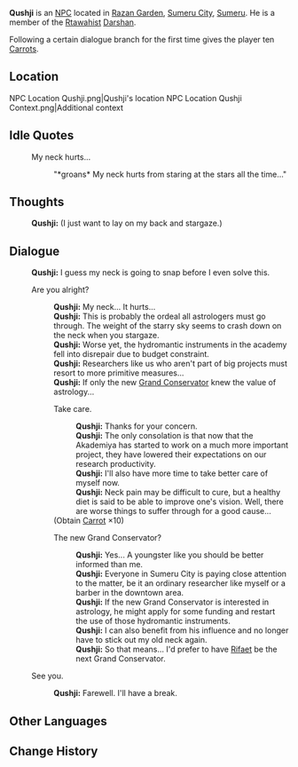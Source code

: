 {{Meta
<!-- Remove this template after adding the missing info -->
|missing_NPC_profile  = yes
}}
{{Character Infobox
|type             = NPC
|image            = NPC Qushji.png
|region           = Sumeru
|affiliation      = Rtawahist
|title            = Researcher
|voiceEN          = 
|voiceCN          = 
|voiceJP          = 
|dialoguereward   = {{Card|Carrot|10}}
}}
'''Qushji''' is an [[NPC]] located in [[Razan Garden]], [[Sumeru City]], [[Sumeru]]. He is a member of the [[Rtawahist]] [[Darshan]].

Following a certain dialogue branch for the first time gives the player ten [[Carrot]]s.

==Location==
<gallery>
NPC Location Qushji.png|Qushji's location
NPC Location Qushji Context.png|Additional context
</gallery>
<!--
==Profile==
<!~~ Detailed story/lore information goes here. ~~>
''(To be added.)''

===Personality===
''(To be added.)''

===Appearance===
<!~~ Keep appearance section short and concise. Limit to 2 paragraphs with 3-4 sentences each. ~~>
''(To be added.)''

==Quests and Events==
{{Quests and Events}}
-->
==Idle Quotes==
{{Dialogue start}}
: {{DIcon|Idle}} My neck hurts...
:: {{A|VO Qushji 01.ogg}} "*groans* My neck hurts from staring at the stars all the time..."
{{Dialogue end}}

==Thoughts==
{{All Schemes to Know Explanation|name=Qushji}}
:{{A|VO Qushji All Schemes to Know 01.ogg}} '''Qushji:''' (I just want to lay on my back and stargaze.)

==Dialogue==
{{Dialogue start}}
:'''Qushji:''' I guess my neck is going to snap before I even solve this.
:{{DIcon}} Are you alright?
::'''Qushji:''' My neck... It hurts...
::'''Qushji:''' This is probably the ordeal all astrologers must go through. The weight of the starry sky seems to crash down on the neck when you stargaze.
::'''Qushji:''' Worse yet, the hydromantic instruments in the academy fell into disrepair due to budget constraint.
::'''Qushji:''' Researchers like us who aren't part of big projects must resort to more primitive measures...
::'''Qushji:''' If only the new [[Grand Conservator]] knew the value of astrology...
::{{DIcon|Reward}} Take care.
:::'''Qushji:''' Thanks for your concern.
:::'''Qushji:''' The only consolation is that now that the Akademiya has started to work on a much more important project, they have lowered their expectations on our research productivity.
:::'''Qushji:''' I'll also have more time to take better care of myself now.
:::'''Qushji:''' Neck pain may be difficult to cure, but a healthy diet is said to be able to improve one's vision. Well, there are worse things to suffer through for a good cause...
::;(Obtain [[Carrot]] ×10)
::{{DIcon}} The new Grand Conservator?
:::'''Qushji:''' Yes... A youngster like you should be better informed than me.
:::'''Qushji:''' Everyone in Sumeru City is paying close attention to the matter, be it an ordinary researcher like myself or a barber in the downtown area.
:::'''Qushji:''' If the new Grand Conservator is interested in astrology, he might apply for some funding and restart the use of those hydromantic instruments.
:::'''Qushji:''' I can also benefit from his influence and no longer have to stick out my old neck again.
:::'''Qushji:''' So that means... I'd prefer to have [[Rifaet]] be the next Grand Conservator.
:{{DIcon}} See you.
::'''Qushji:''' Farewell. I'll have a break.
{{Dialogue end}}
<!--
==Event Dialogue==
===Event Name===
{{Dialogue start}}
:'''{{subst:PAGENAME}}:'''
{{Dialogue end}}

==Trivia==
*
-->

==Other Languages==
{{Other Languages
|default_hidden = 1
|en      = Qushji
|zhs     = 库什基
|zhs_rm  = Kùshíjī
|zht     = 庫什基
|zht_rm  = Kùshíjī
|ja      = クシュジ
|ja_rm   = Kushuji
|ko      = 쿠시지
|ko_rm   = Kusiji
|es      = Qushji
|fr      = Qushji
|ru      = Кушдзи
|th      = Qushji
|vi      = Qushji
|de      = Qushji
|id      = Qushji
|pt      = Qushji
|tr      = Qushji
|it      = Qushji
}}

==Change History==
{{Change History|3.0}}
<!--
==References==
{{Reflist}}
-->